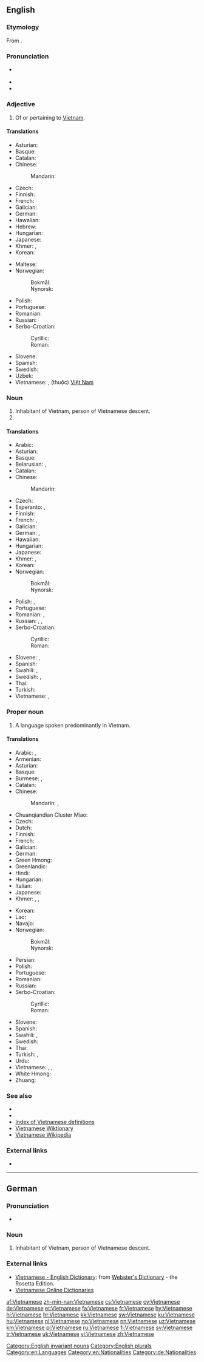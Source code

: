==English==
{{interwiktionary|code=vi}}
{{wikipedia}}

===Etymology===
From {{suffix|Vietnam|ese|lang=en}}.

===Pronunciation===
* {{a|UK}} {{IPA|/ˌviː.ət.nəˈmiːz/|lang=en}}
* {{audio|en-us-Vietnamese.ogg|Audio (US)|lang=en}}
* {{rhymes|iːz|lang=en}}

===Adjective===
{{en-adj|-}}

# Of or pertaining to [[Vietnam]].

====Translations====
{{trans-top|of or pertaining to Vietnam}}
* Asturian: {{t+|ast|vietnamita}}
* Basque: {{t|eu|vietnamdar}}
* Catalan: {{t|ca|vietnamita}}
* Chinese:
*: Mandarin: {{t+|cmn|越南|alt=越南的|tr=Yuènán de|sc=Hani}}
* Czech: {{t+|cs|vietnamský}}
* Finnish: {{t+|fi|vietnamilainen}}
* French: {{t+|fr|vietnamien}}
* Galician: {{t+|gl|vietnamita}}
* German: {{t+|de|vietnamesisch}}
* Hawaiian: {{t|haw|Wiekanama}}
* Hebrew: {{t|he|ווייטנאמית|tr=vietnamít}}
* Hungarian: {{t+|hu|vietnami}}
* Japanese: {{t+|ja|ベトナム|alt=ベトナムの|tr=Betonamu-no}}
* Khmer: {{t+|km|យួន|tr=youn|sc=Khmr}}, {{t+|km|វៀតណាម|tr=viet nam|sc=Khmr}}
* Korean: {{t+|ko|베트남|alt=베트남의|tr=Beteunam-ui|sc=Hang}}
{{trans-mid}}
* Maltese: {{t|mt|Vjetnamiż}}
* Norwegian:
*: Bokmål: {{t|nb|vietnamesisk}}
*: Nynorsk: {{t+|nn|vietnamesisk}}
* Polish: {{t+|pl|wietnamski}}
* Portuguese: {{t+|pt|vietnamita}}
* Romanian: {{t+|ro|vietnamez}}
* Russian: {{t+|ru|вьетнамский|tr=v'jetnámskij}}
* Serbo-Croatian:
*: Cyrillic: {{t|sh|вијетнамски|sc=Cyrl}}
*: Roman: {{t+|sh|vijetnamski}}
* Slovene: {{t+|sl|vietnamski}}
* Spanish: {{t+|es|vietnamita}}
* Swedish: {{t+|sv|vietnamesisk}}
* Uzbek: {{t+|uz|vyetnam}}
* Vietnamese: {{t+|vi|Việt}}, (thuộc) [[Việt Nam]]
{{trans-bottom}}

===Noun===
{{en-noun|Vietnamese}}

# Inhabitant of Vietnam, person of Vietnamese descent.
# {{plural of|Vietnamese|lang=en}}

====Translations====
{{trans-top|Vietnamese person}}
* Arabic: {{t|ar|فيتنامي|tr=fitnaamiy}}
* Asturian: {{t+|ast|vietnamita|m|f}}
* Basque: {{t|eu|vietnamdar}}
* Belarusian: {{t|be|в'етна́мец|m|sc=Cyrl}}, {{t|be|в'етна́мка|f|sc=Cyrl}}
* Catalan: {{t|ca|vietnamita|m|f}}
* Chinese:
*: Mandarin: {{t+|cmn|越南人|tr=Yuènánrén|sc=Hani}}
* Czech: {{t+|cs|Vietnamec|m}}
* Esperanto: {{qualifier|man or woman}} {{t|eo|vjetnamano}}, {{qualifier|woman}} {{t|eo|vjetnamanino}}
* Finnish: {{t+|fi|vietnamilainen}}
* French: {{t+|fr|Vietnamien|m}}, {{t+|fr|Vietnamienne|f}}
* Galician: {{t+|gl|vietnamita|m|f}}
* German: {{t+|de|Vietnamese|m}}, {{t+|de|Vietnamesin|f}}
* Hawaiian: {{t|haw|Wiekanama}}
* Hungarian: {{t+|hu|vietnami}}
* Japanese: {{t|ja|ベトナム人|tr=Betonamu-jin}}
* Khmer: {{t+|km|យួន|tr=youn|sc=Khmr}}, {{t+|km|វៀតណាម|tr=viet naam|sc=Khmr}}
* Korean: {{t|ko|베트남 사람|tr=Beteunam saram|sc=Kore}}
* Norwegian:
*: Bokmål: {{t|nb|vietnameser|m}}
*: Nynorsk: {{t+|nn|vietnamesar|m}}
{{trans-mid}}
* Polish: {{t+|pl|Wietnamczyk|m}}, {{t+|pl|Wietnamka|f}}
* Portuguese: {{t+|pt|vietnamita|m|f}}
* Romanian: {{t+|ro|vietnamez|m}}, {{t+|ro|vietnameză|f}}
* Russian: {{t+|ru|вьетнамец|m|tr=v'jetnámec}}, {{t+|ru|вьетнамка|f-p|tr=v'jetnámka}}, {{t|ru|вьетнамцы|p|tr=v'jetnámcy}}
* Serbo-Croatian:
*: Cyrillic: {{t|sh|Вијетнамац|m}}
*: Roman: {{t|sh|Vijetnamac|m}}
* Slovene: {{t|sl|Vietnamec|m}}, {{t|sl|Vietnamka|f}}
* Spanish: {{t+|es|vietnamita|m|f}}
* Swahili: {{t|sw|Mvietinamu}}, {{t|sw|Mvieti}}
* Swedish: {{t+|sv|vietnames|m}}, {{t+|sv|vietnamesiska|f}}
* Thai: {{t|th|คนเวียดนาม|tr=kon wîat-naam}}
* Turkish: {{t+|tr|Vietnamlı}}
* Vietnamese: {{t|vi|người Việt}}, {{t|vi|người Việt Nam}}
{{trans-bottom}}

===Proper noun===
{{en-proper noun}}

# A language spoken predominantly in Vietnam.

====Translations====
{{trans-top|language}}
* Arabic: {{t|ar|الفيتنامية|f|tr=al-fitnamiyya}}, {{t|ar|فيتنامي|m|tr=fitnāmī}}
* Armenian: {{t|hy|վիետնամերեն}}
* Asturian: {{t+|ast|vietnamita|m}}
* Basque: {{t+|eu|vietnamera}}
* Burmese: {{t+|my|ဗီယက်နမ်|tr=biiyaknam|sc=Mymr}}, {{t|my|ဗီယက်နမ်ဘာသာ|tr=biiyaknam batha|sc=Mymr}}
* Catalan: {{t|ca|vietnamita|m}}
* Chinese:
*: Mandarin: {{t|cmn|越南語|sc=Hani}}, {{t+|cmn|越南语|tr=yuènányǔ|sc=Hani}}
* Chuanqiandian Cluster Miao: {{t-needed|cqd}}
* Czech: {{t+|cs|vietnamština|f}}
* Dutch: {{t+|nl|Vietnamees}}
* Finnish: {{t+|fi|vietnam}}
* French: {{t+|fr|vietnamien|m}}
* Galician: {{t+|gl|vietnamita|m}}
* German: {{t+|de|Vietnamesisch|n}}
* Green Hmong: {{t-needed|hnj}}
* Greenlandic: {{t|kl|Vietnamimiusut}}
* Hindi: {{t+|hi|वियतनामी|f|tr=viyatnāmī|sc=Deva}}
* Hungarian: {{t+|hu|vietnami}}
* Italian: {{t+|it|vietnamita|m}}
* Japanese: {{t+|ja|ベトナム語|tr=betonamu-go}}
* Khmer: {{t|km|ភាសាវៀតណាម|tr=pʰiesaa wīət-nām|sc=Khmr}}, {{t+|km|យួន|tr=youn|sc=Khmr}}, {{t+|km|វៀតណាម|tr=viet naam|sc=Khmr}}
{{trans-mid}}
* Korean: {{t+|ko|베트남어|sc=Hang}}
* Lao: {{t+|lo|ພາສາຫວຽດນາມ|sc=Laoo}}
* Navajo: {{t|nv|Biʼednam Dineʼé bizaad}}
* Norwegian:
*: Bokmål: {{t|nb|vietnamesisk|m}}
*: Nynorsk: {{t+|nn|vietnamesisk|m}}
* Persian: {{t+|fa|ویتنامی|tr=viyatnâmi|sc=fa-Arab}}
* Polish: {{t+|pl|wietnamski|m}}
* Portuguese: {{t+|pt|vietnamita}}
* Romanian: {{t+|ro|vietnameză|f}}
* Russian: {{t+|ru|вьетна́мский|m}} {{qualifier|язы́к}}
* Serbo-Croatian:
*: Cyrillic: {{t|sh|вијетнамски|m|sc=Cyrl}} {{qualifier|језик}}
*: Roman: {{t+|sh|vijetnamski|m}} {{qualifier|jezik}}
* Slovene: {{t+|sl|vietnamščina|f}}
* Spanish: {{t+|es|vietnamita|m}}
* Swahili: {{t|sw|Kivietinamu}}, {{t|sw|Kivieti}}
* Swedish: {{t+|sv|vietnamesiska}}
* Thai: {{t+|th|ภาษาเวียดนาม|tr=paa-săa wîat-naam}}
* Turkish: {{t+|tr|Vietnamca}}, {{t+|tr|Vietnam dili}}
* Urdu: {{t|ur|ويتنامی|f|tr=viyatnāmī|sc=ur-Arab}}
* Vietnamese: {{t+|vi|tiếng Việt}}, {{t+|vi|tiếng Việt Nam}}, {{t+|vi|Việt ngữ}}
* White Hmong: {{t-needed|mww}}
* Zhuang: {{t-needed|za}}
{{trans-bottom}}

===See also===
* {{langcat|vi}}
* {{langlist}}
* [[Index:Vietnamese|Index of Vietnamese definitions]]
* [[:vi:Trang Chính|Vietnamese Wiktionary]]
* [[:vi:w:Trang Chính|Vietnamese Wikipedia]]

===External links===
* {{ISO 639|link=Ethnologue|1code=vi|code=vie}}

[[Category:English invariant nouns]]
[[Category:English plurals]]
[[Category:en:Languages]]
[[Category:en:Nationalities]]

----

==German==

===Pronunciation===
* {{IPA|[vi̯ɛtnaˈmeːzə]|lang=de}}

===Noun===
{{de-noun|m|Vietnamesen|Vietnamesen|f=Vietnamesin}}

# Inhabitant of Vietnam, person of Vietnamese descent.

===External links===
* [http://www.websters-online-dictionary.org/definition/Vietnamese-english/ Vietnamese - English Dictionary]: from [http://www.websters-online-dictionary.org/ Webster's Dictionary] - the Rosetta Edition.
* [http://vdict.com Vietnamese Online Dictionaries]

[[Category:de:Nationalities]]

[[af:Vietnamese]]
[[zh-min-nan:Vietnamese]]
[[cs:Vietnamese]]
[[cy:Vietnamese]]
[[de:Vietnamese]]
[[et:Vietnamese]]
[[fa:Vietnamese]]
[[fr:Vietnamese]]
[[hy:Vietnamese]]
[[hi:Vietnamese]]
[[hr:Vietnamese]]
[[kk:Vietnamese]]
[[sw:Vietnamese]]
[[ku:Vietnamese]]
[[hu:Vietnamese]]
[[nl:Vietnamese]]
[[no:Vietnamese]]
[[nn:Vietnamese]]
[[uz:Vietnamese]]
[[km:Vietnamese]]
[[pl:Vietnamese]]
[[ru:Vietnamese]]
[[fi:Vietnamese]]
[[sv:Vietnamese]]
[[tr:Vietnamese]]
[[uk:Vietnamese]]
[[vi:Vietnamese]]
[[zh:Vietnamese]]